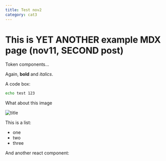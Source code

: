 ```yaml
---
title: Test nov2
category: cat3
---
```



# This is YET ANOTHER example MDX page (nov11, SECOND post)
 
Token components...

Again, **bold** and _italics_.

A code box:
```bash
echo test 123
```

What about this image

![title](/2023-11/231111-02/code-herder-exported.png)

This is a list:
- one
- two
- three

And another react component:
 
<MyComponent />